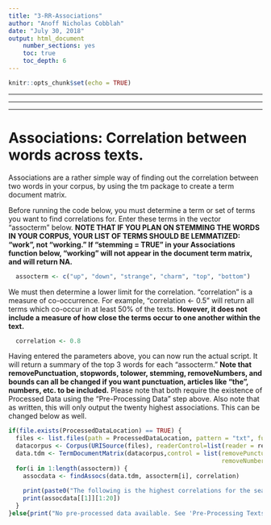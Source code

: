 ---
title: "3-RR-Associations"
author: "Anoff Nicholas Cobblah"
date: "July 30, 2018"
output: html_document
    number_sections: yes
    toc: true
    toc_depth: 6
---

```{r setup, include=FALSE}
knitr::opts_chunk$set(echo = TRUE)
```

*********************************************************************************************************************************************
*********************************************************************************************************************************************
*********************************************************************************************************************************************

# Associations: Correlation between words across texts.

Associations are a rather simple way of finding out the correlation between two words in your corpus, by using the tm package to create a term document matrix. 

Before running the code below, you must determine a term or set of terms you want to find correlations for.  Enter these terms in the vector "assocterm" below. **NOTE THAT IF YOU PLAN ON STEMMING THE WORDS IN YOUR CORPUS, YOUR LIST OF TERMS SHOULD BE LEMMATIZED: "work", not "working." If "stemming = TRUE" in your Associations function below, "working" will not appear in the document term matrix, and will return NA.**
```{r assocterm, eval=FALSE}
  assocterm <- c("up", "down", "strange", "charm", "top", "bottom")
```

We must then determine a lower limit for the correlation.  "correlation" is a measure of co-occurrence.  For example, "correlation <- 0.5" will return all terms which co-occur in at least 50% of the texts. **However, it does not include a measure of how close the terms occur to one another within the text.**

```{r correlation, eval=FALSE}
  correlation <- 0.8
```

Having entered the parameters above, you can now run the actual script.  It will return a summary of the top 3 words for each "assocterm."  **Note that removePunctuation, stopwords, tolower, stemming, removeNumbers, and bounds can all be changed if you want punctuation, articles like "the", numbers, etc. to be included.**  Please note that both require the existence of Processed Data using the "Pre-Processing Data" step above. Also note that as written, this will only output the twenty highest associations. This can be changed below as well.

```{r Association, eval=FALSE}
if(file.exists(ProcessedDataLocation) == TRUE) {
  files <- list.files(path = ProcessedDataLocation, pattern = "txt", full.names = TRUE) #creates vector of txt file names.
  datacorpus <- Corpus(URISource(files), readerControl=list(reader = readPlain))
  data.tdm <- TermDocumentMatrix(datacorpus,control = list(removePunctuation = TRUE, stopwords = FALSE, tolower = TRUE, stemming = FALSE, 
                                                           removeNumbers = TRUE, bounds = list(global= c(1,Inf))))
  for(i in 1:length(assocterm)) {
    assocdata <- findAssocs(data.tdm, assocterm[i], correlation)
    
    print(paste0("The following is the highest correlations for the search term '",assocterm[i],"'."))
    print(assocdata[[1]][1:20])
  }
}else{print("No pre-processed data available. See 'Pre-Processing Texts' above")}

```